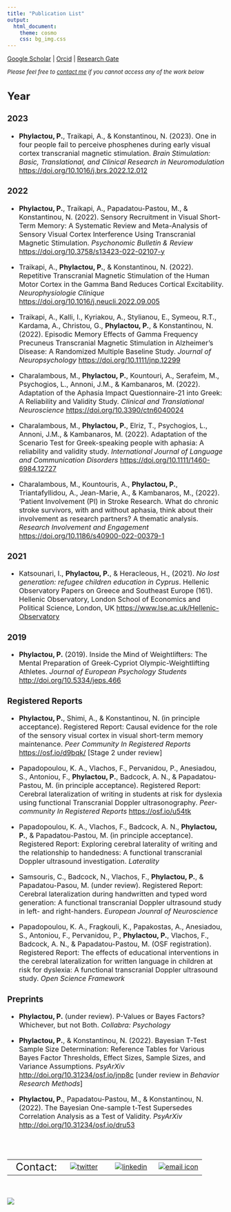 ```yaml
---
title: "Publication List"
output:
  html_document:
    theme: cosmo
    css: bg_img.css
---
```



[Google Scholar](https://scholar.google.com/citations?user=OCLv7cwAAAAJ&hl=en) | [Orcid](https://orcid.org/0000-0002-7333-8761) | [Research Gate](https://www.researchgate.net/profile/Phivos-Phylactou)

<font size="2"> *Please feel free to [contact me](https://phivph.github.io/contact.html) if you cannot access any of the work below* <font size="3">

## Year {.tabset .tabset-fade}

### 2023
- **Phylactou, P.**, Traikapi, A., & Konstantinou, N. (2023). One in four people fail to perceive phosphenes during early visual cortex transcranial magnetic stimulation. *Brain Stimulation: Basic, Translational, and Clinical Research in Neuromodulation*  [https://doi.org/10.1016/j.brs.2022.12.012](https://doi.org/10.1016/j.brs.2022.12.012)

### 2022
- **Phylactou, P.**, Traikapi, A., Papadatou-Pastou, M., & Konstantinou, N. (2022). Sensory Recruitment in Visual Short-Term Memory: A Systematic Review and Meta-Analysis of Sensory Visual Cortex Interference Using Transcranial Magnetic Stimulation. *Psychonomic Bulletin & Review* [https://doi.org/10.3758/s13423-022-02107-y](https://doi.org/10.3758/s13423-022-02107-y)

- Traikapi, A., **Phylactou, P.**, & Konstantinou, N. (2022). Repetitive Transcranial Magnetic Stimulation of the Human Motor Cortex in the Gamma Band Reduces Cortical Excitability. *Neurophysiologie Clinique* [https://doi.org/10.1016/j.neucli.2022.09.005](https://doi.org/10.1016/j.neucli.2022.09.005)

- Traikapi, A., Kalli, I., Kyriakou, A., Stylianou, E., Symeou, R.T., Kardama, A., Christou, G., **Phylactou, P.**, & Konstantinou, N. (2022). Episodic Memory Effects of Gamma Frequency Precuneus Transcranial Magnetic Stimulation in Alzheimer’s Disease: A Randomized Multiple Baseline Study. *Journal of Neuropsychology* [https://doi.org/10.1111/jnp.12299](https://doi.org/10.1111/jnp.12299)

- Charalambous, M., **Phylactou, P.**, Kountouri, A.,  Serafeim, M., Psychogios, L., Annoni, J.M., & Kambanaros, M. (2022). Adaptation of the Aphasia Impact Questionnaire-21 into Greek: A Reliability and Validity Study. *Clinical and Translational Neuroscience* [https://doi.org/10.3390/ctn6040024](https://doi.org/10.3390/ctn6040024)

- Charalambous, M., **Phylactou, P.**, Elriz, T., Psychogios, L., Annoni, J.M., & Kambanaros, M. (2022). Adaptation of the Scenario Test for Greek-speaking people with aphasia: A reliability and validity study. *International Journal of Language and Communication Disorders* [https://doi.org/10.1111/1460-6984.12727](https://doi.org/10.1111/1460-6984.12727)

- Charalambous, M., Kountouris, A., **Phylactou, P.**, Triantafyllidou, A., Jean-Marie, A., & Kambanaros, M., (2022). 'Patient Involvement (PI) in Stroke Research. What do chronic stroke survivors, with and without aphasia, think about their involvement as research partners? A thematic analysis. *Research Involvement and Engagement* [https://doi.org/10.1186/s40900-022-00379-1](https://doi.org/10.1186/s40900-022-00379-1) 

### 2021
- Katsounari, I., **Phylactou, P.**, & Heracleous, H., (2021). *No lost generation: refugee children education in Cyprus*. Hellenic Observatory Papers on Greece and Southeast Europe (161). Hellenic Observatory, London School of Economics and Political Science, London, UK [https://www.lse.ac.uk/Hellenic-Observatory](https://www.lse.ac.uk/Hellenic-Observatory/Assets/Documents/Publications/GreeSE-Papers/GreeSE-No161.pdf)

### 2019
- **Phylactou, P.** (2019). Inside the Mind of Weightlifters: The Mental Preparation of Greek-Cypriot Olympic-Weightlifting Athletes.  *Journal of European Psychology Students* [http://doi.org/10.5334/jeps.466](http://doi.org/10.5334/jeps.466)

### Registered Reports
- **Phylactou, P.**, Shimi, A., & Konstantinou, N. (in principle acceptance). Registered Report: Causal evidence for the role of the sensory visual cortex in visual short-term memory maintenance. *Peer Community In Registered Reports* [https://osf.io/d9bqk/](https://osf.io/d9bqk/) [Stage 2 under review]

- Papadopoulou, K. A., Vlachos, F., Pervanidou, P., Anesiadou, S., Antoniou, F., **Phylactou, P.**, Badcock, A. N., & Papadatou-Pastou, M. (in principle acceptance). Registered Report: Cerebral lateralization of writing in students at risk for dyslexia using functional Transcranial Doppler ultrasonography. *Peer-community In Registered Reports* [https://osf.io/u54tk](https://osf.io/u54tk)

- Papadopoulou, K. A., Vlachos, F., Badcock, A. N., **Phylactou, P.**, & Papadatou-Pastou, M. (in principle acceptance). Registered Report: Exploring cerebral laterality of writing and the relationship to handedness: A functional transcranial Doppler ultrasound investigation. *Laterality*

- Samsouris, C., Badcock, N., Vlachos, F., **Phylactou, P.**, & Papadatou-Pasou, M. (under review). Registered Report: Cerebral lateralization during handwritten and typed word generation: A functional transcranial Doppler ultrasound study in left- and right-handers. *European Jounral of Neuroscience*

- Papadopoulou, K. A., Fragkouli, K., Papakostas, A., Anesiadou, S., Antoniou, F., Pervanidou, P., **Phylactou, P.**, Vlachos, F., Badcock, A. N., & Papadatou-Pastou, M. (OSF registration). Registered Report: The effects of educational interventions in the cerebral lateralization for written language in children at risk for dyslexia: A functional transcranial Doppler ultrasound study. *Open Science Framework*

### Preprints
-	**Phylactou, P.** (under review). P-Values or Bayes Factors? Whichever, but not Both. *Collabra: Psychology*

- **Phylactou, P.**, & Konstantinou, N. (2022). Bayesian T-Test Sample Size Determination: Reference Tables for Various Bayes Factor Thresholds, Effect Sizes, Sample Sizes, and Variance Assumptions. *PsyArXiv* [http://doi.org/10.31234/osf.io/jnp8c](http://doi.org/10.31234/osf.io/jnp8c) [under review in *Behavior Research Methods*]

- **Phylactou, P.**, Papadatou-Pastou, M., & Konstantinou, N. (2022). The Bayesian One-sample t-Test Supersedes Correlation Analysis as a Test of Validity. *PsyArXiv* [http://doi.org/10.31234/osf.io/dru53](http://doi.org/10.31234/osf.io/dru53)

## 

<br>

|         |        |        |        |
|--------:|:------:|:------:|:------:| 
|<font size="5">Contact:|[![twitter](/files/twitterLogo.png)](https://twitter.com/phivph)|[![linkedin](/files/linkedInLogo.png)](https://www.linkedin.com/in/phivos-phylactou-137113176/)|[![email icon](/files/emailLogo.png)](mailto:pp.phylactou@edu.cut.ac.cy)|


<br>

<img align="center" src="/files/mylogo_long.png">